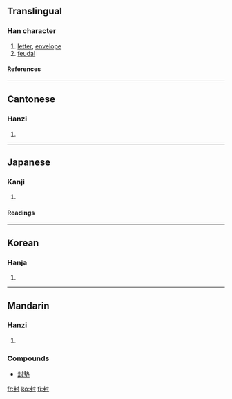 ==Translingual==
===Han character===
{{Han char|rn=41|rad=寸|as=06|sn=9|four=4410<sub>0</sub>|canj=土土木戈 (GGDI)}}
# [[letter]], [[envelope]]
# [[feudal]]
====References====
{{Han ref|kx=0294.070|dkj=07426|dj=0581.210|hdz=10504.140|uh=5C01|ud=23553|bh=ABCA|bd=43978}}
----
==Cantonese==
===Hanzi===
{{yue-hanzi|jyut=|y=fung1}}
# {{defn|Cantonese}}
----
==Japanese==
===Kanji===
{{ja-kanji|grade=|rs=寸06}}
# {{defn|Japanese}} 
====Readings====
{{ja-readings|on=[[ふう]] (fū), [[ほう]] (hō)|kun=[[さかい]] (sakai), [[とじる]] (tojiru), [[ぽんど]] (pondo)}}
----
==Korean==
===Hanja===
{{ko-hanja|hangeul=봉|rv=bong|mr=pong}}
# {{defn|Korean}}
----
==Mandarin==

===Hanzi===
{{cmn-hanzi|pin=[[fēng]] (feng1)|wg=feng<sup>1</sup>}}

# {{defn|Mandarin}}

===Compounds===
*[[封墊]]

[[fr:封]]
[[ko:封]]
[[fi:封]]